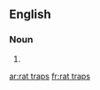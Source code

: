 ==English==

===Noun===
{{head|en|noun plural form}}

# {{plural of|rat trap|lang=en}}

[[ar:rat traps]]
[[fr:rat traps]]